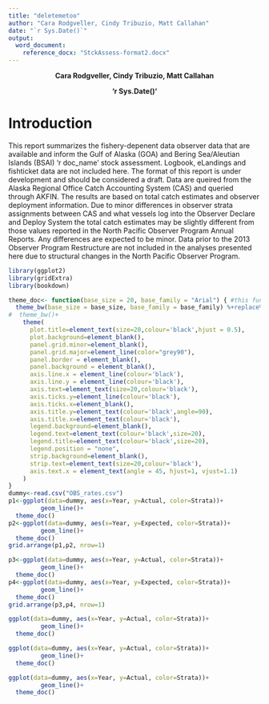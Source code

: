 ```yaml
---
title: "deletemetoo"
author: "Cara Rodgveller, Cindy Tribuzio, Matt Callahan"
date: "`r Sys.Date()`"
output: 
  word_document:
    reference_docx: "StckAssess-format2.docx"
---
```

$$
\textbf{Cara Rodgveller, Cindy Tribuzio, Matt Callahan}
$$

$$
\textbf{`r Sys.Date()`}
$$

# Introduction
This report summarizes the fishery-depenent data observer data that are available and inform the Gulf of Alaska (GOA) and Bering Sea/Aleutian Islands (BSAI) ‘r doc_name’ stock assessment. Logbook, eLandings and fishticket data are not included here. The format of this report is under development and should be considered a draft. Data are queired from the Alaska Regional Office Catch Accounting System (CAS) and queried through AKFIN. The results are based on total catch estimates and observer deployment information. Due to minor differences in observer strata assignments between CAS and what vessels log into the Observer Declare and Deploy System the total catch estimates may be slightly different from those values reported in the North Pacific Observer Program Annual Reports. Any differences are expected to be minor. Data prior to the 2013 Observer Program Restructure are not included in the analyses presented here due to structural changes in the North Pacific Observer Program.




```r
library(ggplot2)
library(gridExtra)
library(bookdown)

theme_doc<- function(base_size = 20, base_family = "Arial") { #this function sets the theme for the whole figure
  theme_bw(base_size = base_size, base_family = base_family) %+replace% #also note that this creates a bunch of font warnings that are not a real problem, I just haven't dealt with it yet
#  theme_bw()+
    theme(
      plot.title=element_text(size=20,colour='black',hjust = 0.5),
      plot.background=element_blank(),
      panel.grid.minor=element_blank(),
      panel.grid.major=element_line(color="grey90"),
      panel.border = element_blank(),
      panel.background = element_blank(),
      axis.line.x = element_line(colour='black'),
      axis.line.y = element_line(colour='black'),
      axis.text=element_text(size=20,colour='black'),
      axis.ticks.y=element_line(colour='black'),
      axis.ticks.x=element_blank(),
      axis.title.y=element_text(colour='black',angle=90),
      axis.title.x=element_text(colour='black'),
      legend.background=element_blank(),
      legend.text=element_text(colour='black',size=20),
      legend.title=element_text(colour='black',size=20),
      legend.position = "none",
      strip.background=element_blank(),
      strip.text=element_text(size=20,colour='black'),
      axis.text.x = element_text(angle = 45, hjust=1, vjust=1.1)
    )
}
dummy<-read.csv("OBS_rates.csv")
p1<-ggplot(data=dummy, aes(x=Year, y=Actual, color=Strata))+
         geom_line()+
  theme_doc()
p2<-ggplot(data=dummy, aes(x=Year, y=Expected, color=Strata))+
         geom_line()+
  theme_doc()
grid.arrange(p1,p2, nrow=1)
```


\newpage

```r
p3<-ggplot(data=dummy, aes(x=Year, y=Actual, color=Strata))+
         geom_line()+
  theme_doc()
p4<-ggplot(data=dummy, aes(x=Year, y=Expected, color=Strata))+
         geom_line()+
  theme_doc()
grid.arrange(p3,p4, nrow=1)
```



```r
ggplot(data=dummy, aes(x=Year, y=Actual, color=Strata))+
         geom_line()+
  theme_doc()

```

\newpage

```r
ggplot(data=dummy, aes(x=Year, y=Actual, color=Strata))+
         geom_line()+
  theme_doc()

```


\newpage

```r
ggplot(data=dummy, aes(x=Year, y=Actual, color=Strata))+
         geom_line()+
  theme_doc()

```
